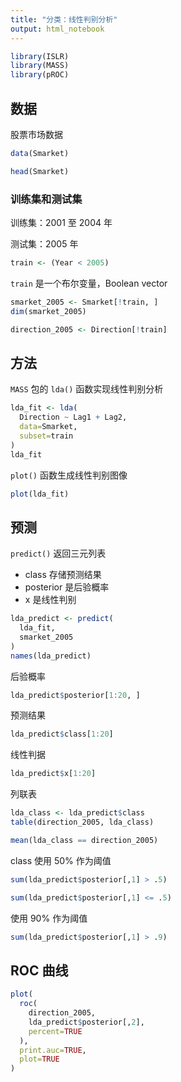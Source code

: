 ```yaml
---
title: "分类：线性判别分析"
output: html_notebook
---
```


```r
library(ISLR)
library(MASS)
library(pROC)
```

## 数据

股票市场数据

```r
data(Smarket)
```

```r
head(Smarket)
```

### 训练集和测试集

训练集：2001 至 2004 年

测试集：2005 年

```r
train <- (Year < 2005)
```

`train` 是一个布尔变量，Boolean vector

```r
smarket_2005 <- Smarket[!train, ]
dim(smarket_2005)
```

```r
direction_2005 <- Direction[!train]
```

## 方法

`MASS` 包的 `lda()` 函数实现线性判别分析

```r
lda_fit <- lda(
  Direction ~ Lag1 + Lag2,
  data=Smarket,
  subset=train
)
lda_fit
```

`plot()` 函数生成线性判别图像

```r
plot(lda_fit)
```

## 预测

`predict()` 返回三元列表

- class 存储预测结果
- posterior 是后验概率
- x 是线性判别

```r
lda_predict <- predict(
  lda_fit,
  smarket_2005
)
names(lda_predict)
```

后验概率

```r
lda_predict$posterior[1:20, ]
```

预测结果

```r
lda_predict$class[1:20]
```

线性判据

```r
lda_predict$x[1:20]
```

列联表

```r
lda_class <- lda_predict$class
table(direction_2005, lda_class)
```

```r
mean(lda_class == direction_2005)
```

class 使用 50% 作为阈值

```r
sum(lda_predict$posterior[,1] > .5)
```

```r
sum(lda_predict$posterior[,1] <= .5)
```

使用 90% 作为阈值

```r
sum(lda_predict$posterior[,1] > .9)
```

## ROC 曲线

```r
plot(
  roc(
    direction_2005,
    lda_predict$posterior[,2],
    percent=TRUE
  ),
  print.auc=TRUE,
  plot=TRUE
)
```


